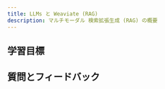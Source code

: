 ```yaml
---
title: LLMs と Weaviate (RAG)
description: マルチモーダル 検索拡張生成 (RAG) の概要
---
```

<!-- Like a subject number (e.g. CS101) -->

<!-- Provide context for this course, in addition to the concrete learning goals and outcomes. Why would someone want to do this unit? -->

<!-- :::warning TODO
Intro video here
::: -->

## <i class="fa-solid fa-bullseye-arrow"></i> 学習目標


<!-- Replace unitName with name from `unitData.js` - will pull in learning goals and outcomes -->
<LearningGoals unitName="text_rag"/>

## 質問とフィードバック


<DocsFeedback/>